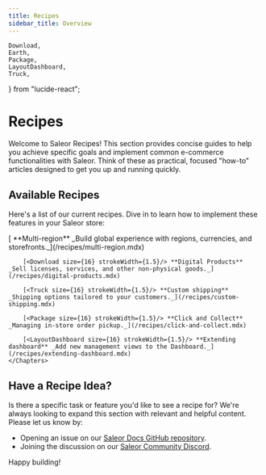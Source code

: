 ```yaml
---
title: Recipes
sidebar_title: Overview
---
```


    Download,
    Earth,
    Package,
    LayoutDashboard,
    Truck,
} from "lucide-react";

# Recipes

Welcome to Saleor Recipes! This section provides concise guides to help you achieve specific goals and implement common e-commerce functionalities with Saleor. Think of these as practical, focused "how-to" articles designed to get you up and running quickly.


## Available Recipes

Here's a list of our current recipes. Dive in to learn how to implement these features in your Saleor store:

<Block title="Recipes" >
    <Chapters>
        [<Earth size={16} strokeWidth={1.5}/> **Multi-region** _Build global experience with regions, currencies, and storefronts._](/recipes/multi-region.mdx)

        [<Download size={16} strokeWidth={1.5}/> **Digital Products** _Sell licenses, services, and other non-physical goods._](/recipes/digital-products.mdx)

        [<Truck size={16} strokeWidth={1.5}/> **Custom shipping** _Shipping options tailored to your customers._](/recipes/custom-shipping.mdx)

        [<Package size={16} strokeWidth={1.5}/> **Click and Collect** _Managing in-store order pickup._](/recipes/click-and-collect.mdx)

        [<LayoutDashboard size={16} strokeWidth={1.5}/> **Extending dashboard** _Add new management views to the Dashboard._](/recipes/extending-dashboard.mdx)
    </Chapters>
</Block>


## Have a Recipe Idea?

Is there a specific task or feature you'd like to see a recipe for? We're always looking to expand this section with relevant and helpful content. Please let us know by:
*   Opening an issue on our [Saleor Docs GitHub repository](https://github.com/saleor/saleor-docs/issues).
*   Joining the discussion on our [Saleor Community Discord](https://saleor.io/discord).

Happy building!

